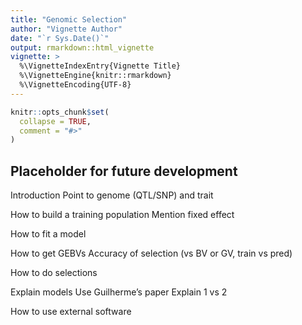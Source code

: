 ```yaml
---
title: "Genomic Selection"
author: "Vignette Author"
date: "`r Sys.Date()`"
output: rmarkdown::html_vignette
vignette: >
  %\VignetteIndexEntry{Vignette Title}
  %\VignetteEngine{knitr::rmarkdown}
  %\VignetteEncoding{UTF-8}
---
```


```r
knitr::opts_chunk$set(
  collapse = TRUE,
  comment = "#>"
)
```

## Placeholder for future development

Introduction
  Point to genome (QTL/SNP) and trait

How to build a training population
  Mention fixed effect

How to fit a model

How to get GEBVs
  Accuracy of selection (vs BV or GV, train vs pred)

How to do selections

Explain models
  Use Guilherme's paper
  Explain 1 vs 2
  
How to use external software

